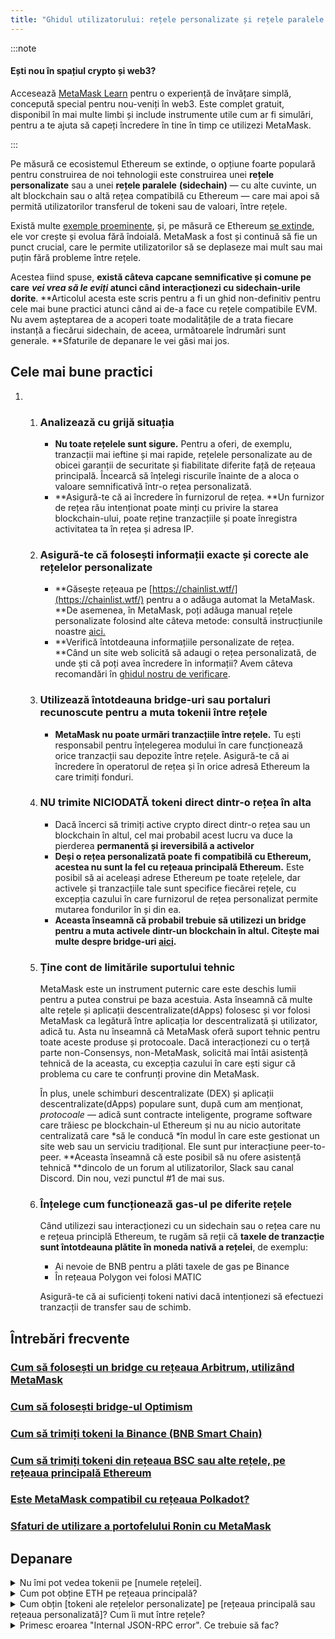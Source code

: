 ```yaml
---
title: "Ghidul utilizatorului: rețele personalizate și rețele paralele (sidechains)"
---
```


:::note

#### Ești nou în spațiul crypto și web3?

Accesează [MetaMask Learn](https://learn.metamask.io/) pentru o experiență de învățare simplă, concepută special pentru nou-veniți în web3. Este complet gratuit, disponibil în mai multe limbi și include instrumente utile cum ar fi simulări, pentru a te ajuta să capeți încredere în tine în timp ce utilizezi MetaMask.

:::

Pe măsură ce ecosistemul Ethereum se extinde, o opțiune foarte populară pentru construirea de noi tehnologii este construirea unei **rețele personalizate** sau a unei **rețele paralele** **(sidechain)** — cu alte cuvinte, un alt blockchain sau o altă rețea compatibilă cu Ethereum — care mai apoi să permită utilizatorilor transferul de tokeni sau de valoari, între rețele.

Există multe [exemple proeminente](/network-profiles/network-profiles-hub), și, pe măsură ce Ethereum [se extinde](https://ethereum.org/en/developers/docs/scaling/), ele vor crește și evolua fără îndoială. MetaMask a fost și continuă să fie un punct crucial, care le permite utilizatorilor să se deplaseze mai mult sau mai puțin fără probleme între rețele.

Acestea fiind spuse, **există câteva capcane semnificative și comune pe care** **_vei vrea să le eviți_ atunci când interacționezi cu sidechain-urile dorite**. **Articolul acesta este scris pentru a fi un ghid non-definitiv pentru cele mai bune practici atunci când ai de-a face cu rețele compatibile EVM. Nu avem așteptarea de a acoperi toate modalitățile de a trata fiecare instanță a fiecărui sidechain, de aceea, următoarele îndrumări sunt generale. **Sfaturile de depanare le vei găsi mai jos.

## Cele mai bune practici

1. 1. ### Analizează cu grijă situația

      - **Nu toate rețelele sunt sigure.** Pentru a oferi, de exemplu, tranzacții mai ieftine și mai rapide, rețelele personalizate au de obicei garanții de securitate și fiabilitate diferite față de rețeaua principală. Încearcă să înțelegi riscurile înainte de a aloca o valoare semnificativă într-o rețea personalizată.
      - **Asigură-te că ai încredere în furnizorul de rețea. **Un furnizor de rețea rău intenționat poate minți cu privire la starea blockchain-ului, poate reține tranzacțiile și poate înregistra activitatea ta în rețea și adresa IP.

   2. ### Asigură-te că folosești informații exacte și corecte ale rețelelor personalizate

      - **Găsește rețeaua pe [https://chainlist.wtf/](https://chainlist.wtf/) pentru a o adăuga automat la MetaMask. **De asemenea, în MetaMask, poți adăuga manual rețele personalizate folosind alte câteva metode: consultă instrucțiunile noastre [aici.](/networks-and-sidechains/managing-networks/how-to-add-a-custom-network-rpc)
      - **Verifică întotdeauna informațiile personalizate de rețea. **Când un site web solicită să adaugi o rețea personalizată, de unde ști că poți avea încredere în informații? Avem câteva recomandări în [ghidul nostru de verificare](/networks-and-sidechains/managing-networks/verifying-custom-network-information).

   3. ### Utilizează întotdeauna bridge-uri sau portaluri recunoscute pentru a muta tokenii între rețele

      - **MetaMask nu poate urmări tranzacțiile între rețele.** Tu ești responsabil pentru înțelegerea modului în care funcționează orice tranzacții sau depozite între rețele. Asigură-te că ai încredere în operatorul de rețea și în orice adresă Ethereum la care trimiți fonduri.

   4. ### NU trimite NICIODATĂ tokeni direct dintr-o rețea în alta

      - Dacă încerci să trimiți active crypto direct dintr-o rețea sau un blockchain în altul, cel mai probabil acest lucru va duce la pierderea **permanentă și ireversibilă a activelor**
      - **Deși o rețea personalizată poate fi compatibilă cu Ethereum, acestea nu sunt la fel cu rețeaua principală Ethereum.** Este posibil să ai aceleași adrese Ethereum pe toate rețelele, dar activele și tranzacțiile tale sunt specifice fiecărei rețele, cu excepția cazului în care furnizorul de rețea personalizat permite mutarea fondurilor în și din ea.
      - **Aceasta înseamnă că probabil trebuie să utilizezi un bridge pentru a muta activele dintr-un blockchain în altul. Citește mai multe despre bridge-uri [aici](/networks-and-sidechains/field-guide-to-bridges).**

   5. ### Ține cont de limitările suportului tehnic

      MetaMask este un instrument puternic care este deschis lumii pentru a putea construi pe baza acestuia. Asta înseamnă că multe alte rețele și aplicații descentralizate(dApps) folosesc și vor folosi MetaMask ca legătură între aplicația lor descentralizată și utilizator, adică tu. Asta nu înseamnă că MetaMask oferă suport tehnic pentru toate aceste produse și protocoale. Dacă interacționezi cu o terță parte non-Consensys, non-MetaMask, solicită mai întâi asistență tehnică de la aceasta, cu excepția cazului în care ești sigur că problema cu care te confrunți provine din MetaMask.

      În plus, unele schimburi descentralizate (DEX) și aplicații descentralizate(dApps) populare sunt, după cum am menționat, _protocoale_ — adică sunt contracte inteligente, programe software care trăiesc pe blockchain-ul Ethereum și nu au nicio autoritate centralizată care *să le conducă *în modul în care este gestionat un site web sau un serviciu tradițional. Ele sunt pur interacțiune peer-to-peer. **Aceasta înseamnă că este posibil să nu ofere asistență tehnică **dincolo de un forum al utilizatorilor, Slack sau canal Discord. Din nou, vezi punctul #1 de mai sus.

   6. ### Înțelege cum funcționează gas-ul pe diferite rețele

      Când utilizezi sau interacționezi cu un sidechain sau o rețea care nu e rețeua principlă Ethereum, te rugăm să reții că **taxele de tranzacție sunt întotdeauna plătite în moneda nativă a rețelei**, de exemplu:

      - Ai nevoie de BNB pentru a plăti taxele de gas pe Binance
      - În rețeaua Polygon vei folosi MATIC

      Asigură-te că ai suficienți tokeni nativi dacă intenționezi să efectuezi tranzacții de transfer sau de schimb.

## Întrebări frecvente

### [Cum să folosești un bridge cu rețeaua Arbitrum, utilizând MetaMask](https://consensys.net/blog/metamask/how-to-bridge-your-assets-to-arbitrum-using-metamask/)

### [Cum să folosești bridge-ul Optimism](https://consensys.net/blog/metamask/how-to-bridge-tokens-from-ethereum-to-optimism-with-metamask/)

### [Cum să trimiți tokeni la Binance (BNB Smart Chain)](/networks-and-sidechains/binance/sending-assets-to-binance-bnb-smart-chain)

### [Cum să trimiți tokeni din rețeaua BSC sau alte rețele, pe rețeaua principală Ethereum](/networks-and-sidechains/binance/how-to-send-tokens-from-bsc-to-ethereum-or-other-chains)

### [Este MetaMask compatibil cu rețeaua Polkadot?](/networks-and-sidechains/does-metamask-support-polkadot)

### [Sfaturi de utilizare a portofelului Ronin cu MetaMask](/networks-and-sidechains/tips-for-using-metamask-and-ronin-wallets-successfully)

## Depanare

<details>
<summary>Nu îmi pot vedea tokenii pe [numele rețelei].</summary>

<div>

- Ești conectat la rețeaua corectă în MetaMask? Dacă nu vezi rețeaua de care ai nevoie, adaug-o folosind [una dintre aceste metode](/networks-and-sidechains/managing-networks/how-to-add-a-custom-network-rpc).
- Ai transferat corect tokenii? (Vezi punctele 2 și 3 de mai sus).
- Ai [adăugat tokenul](/managing-my-tokens/custom-tokens/how-to-display-tokens-in-metamask) la MetaMask?

</div>
</details>

<details>
<summary>Cum pot obține ETH pe rețeaua principală?</summary>

<div>

Vezi [aici](/metamask-portfolio/buy/how-to-buy-crypto-in-metamask).

</div>
</details>

<details>
<summary>Cum obțin [tokeni ale rețelelor personalizate] pe [rețeaua principală sau rețeaua personalizată]? Cum îi mut între rețele?</summary>

<div>

- Acesta este un subiect mare, cu multe nuanțe. Anumiți tokeni sidechain, cum ar fi MATIC (rețeaua Polygon), pot fi achiziționați de pe rețeaua principală Ethereum prin MetaMask Swaps.
- Reține că, indiferent de locul din care cumperi un token, **este posibil ca totuși să trebuiască să muți tokenii printr-un bridge sau portal pentru a-i muta între rețeaua principală și sidechain.**

</div>
</details>

<details>
<summary>Primesc eroarea "Internal JSON-RPC error". Ce trebuie să fac?</summary>

<div>

Vezi [aici](/networks-and-sidechains/managing-networks/error-internal-json-rpc-error-when-trying-to-interact-with-other-networks).

</div>
</details>
